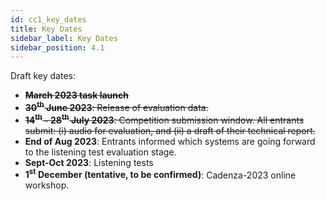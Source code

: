 ```yaml
---
id: cc1_key_dates
title: Key Dates
sidebar_label: Key Dates
sidebar_position: 4.1
---
```


Draft key dates:

- **~~March 2023 task launch~~**
- ~~**30<sup>th</sup> June 2023**: Release of evaluation data.~~
- ~~**14<sup>th</sup> - 28<sup>th</sup> July 2023**: Competition submission window. All entrants submit: (i) audio for evaluation, and (ii) a draft of their technical report.~~
- **End of Aug 2023**: Entrants informed which systems are going forward to the listening test evaluation stage.
- **Sept-Oct 2023**: Listening tests
- **1<sup>st</sup> December (tentative, to be confirmed)**: Cadenza-2023 online workshop.
